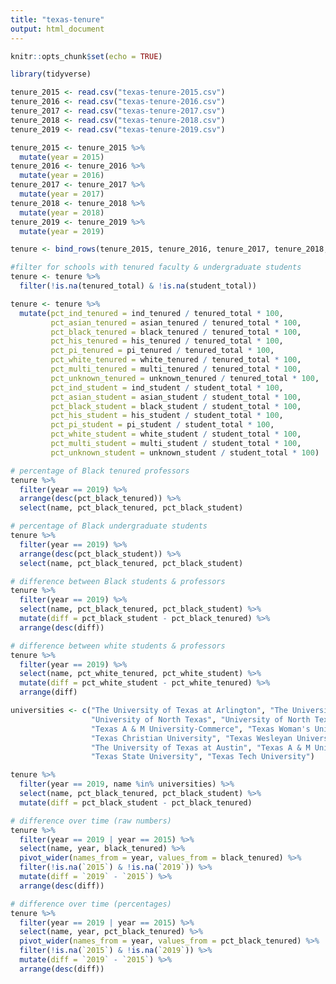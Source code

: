 ```yaml
---
title: "texas-tenure"
output: html_document
---
```


```r
knitr::opts_chunk$set(echo = TRUE)
```

```r
library(tidyverse)
```

```r
tenure_2015 <- read.csv("texas-tenure-2015.csv")
tenure_2016 <- read.csv("texas-tenure-2016.csv")
tenure_2017 <- read.csv("texas-tenure-2017.csv")
tenure_2018 <- read.csv("texas-tenure-2018.csv")
tenure_2019 <- read.csv("texas-tenure-2019.csv")

tenure_2015 <- tenure_2015 %>% 
  mutate(year = 2015)
tenure_2016 <- tenure_2016 %>% 
  mutate(year = 2016)
tenure_2017 <- tenure_2017 %>% 
  mutate(year = 2017)
tenure_2018 <- tenure_2018 %>% 
  mutate(year = 2018)
tenure_2019 <- tenure_2019 %>% 
  mutate(year = 2019)

tenure <- bind_rows(tenure_2015, tenure_2016, tenure_2017, tenure_2018, tenure_2019)

#filter for schools with tenured faculty & undergraduate students
tenure <- tenure %>% 
  filter(!is.na(tenured_total) & !is.na(student_total))

tenure <- tenure %>% 
  mutate(pct_ind_tenured = ind_tenured / tenured_total * 100,
         pct_asian_tenured = asian_tenured / tenured_total * 100,
         pct_black_tenured = black_tenured / tenured_total * 100,
         pct_his_tenured = his_tenured / tenured_total * 100,
         pct_pi_tenured = pi_tenured / tenured_total * 100,
         pct_white_tenured = white_tenured / tenured_total * 100,
         pct_multi_tenured = multi_tenured / tenured_total * 100,
         pct_unknown_tenured = unknown_tenured / tenured_total * 100,
         pct_ind_student = ind_student / student_total * 100,
         pct_asian_student = asian_student / student_total * 100,
         pct_black_student = black_student / student_total * 100,
         pct_his_student = his_student / student_total * 100,
         pct_pi_student = pi_student / student_total * 100,
         pct_white_student = white_student / student_total * 100,
         pct_multi_student = multi_student / student_total * 100,
         pct_unknown_student = unknown_student / student_total * 100)
```

```r
# percentage of Black tenured professors
tenure %>% 
  filter(year == 2019) %>% 
  arrange(desc(pct_black_tenured)) %>% 
  select(name, pct_black_tenured, pct_black_student)

# percentage of Black undergraduate students
tenure %>% 
  filter(year == 2019) %>% 
  arrange(desc(pct_black_student)) %>% 
  select(name, pct_black_tenured, pct_black_student)

# difference between Black students & professors
tenure %>% 
  filter(year == 2019) %>% 
  select(name, pct_black_tenured, pct_black_student) %>% 
  mutate(diff = pct_black_student - pct_black_tenured) %>% 
  arrange(desc(diff))

# difference between white students & professors
tenure %>% 
  filter(year == 2019) %>% 
  select(name, pct_white_tenured, pct_white_student) %>% 
  mutate(diff = pct_white_student - pct_white_tenured) %>% 
  arrange(diff)

universities <- c("The University of Texas at Arlington", "The University of Texas at Dallas", 
                  "University of North Texas", "University of North Texas at Dallas", 
                  "Texas A & M University-Commerce", "Texas Woman's University", "Southern Methodist University", 
                  "Texas Christian University", "Texas Wesleyan University", "University of Houston", 
                  "The University of Texas at Austin", "Texas A & M University-College Station",
                  "Texas State University", "Texas Tech University")

tenure %>% 
  filter(year == 2019, name %in% universities) %>% 
  select(name, pct_black_tenured, pct_black_student) %>% 
  mutate(diff = pct_black_student - pct_black_tenured)

# difference over time (raw numbers)
tenure %>% 
  filter(year == 2019 | year == 2015) %>% 
  select(name, year, black_tenured) %>% 
  pivot_wider(names_from = year, values_from = black_tenured) %>% 
  filter(!is.na(`2015`) & !is.na(`2019`)) %>% 
  mutate(diff = `2019` - `2015`) %>% 
  arrange(desc(diff))

# difference over time (percentages)
tenure %>% 
  filter(year == 2019 | year == 2015) %>% 
  select(name, year, pct_black_tenured) %>% 
  pivot_wider(names_from = year, values_from = pct_black_tenured) %>% 
  filter(!is.na(`2015`) & !is.na(`2019`)) %>% 
  mutate(diff = `2019` - `2015`) %>% 
  arrange(desc(diff))
```
